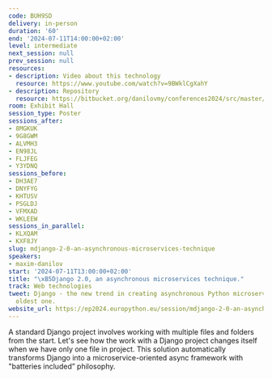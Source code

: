 ```yaml
---
code: BUH9SD
delivery: in-person
duration: '60'
end: '2024-07-11T14:00:00+02:00'
level: intermediate
next_session: null
prev_session: null
resources:
- description: Video about this technology
  resource: https://www.youtube.com/watch?v=9BWklCgXahY
- description: Repository
  resource: https://bitbucket.org/danilovmy/conferences2024/src/master/pyconde/uDjango/
room: Exhibit Hall
session_type: Poster
sessions_after:
- 8MGKUK
- 9G8GWM
- ALVMH3
- EN98JL
- FLJFEG
- Y3YDNQ
sessions_before:
- DH3AE7
- DNYFYG
- KHTUSV
- PSGLDJ
- VFMXAD
- WKLEEW
sessions_in_parallel:
- KLXQAM
- KXF8JY
slug: mdjango-2-0-an-asynchronous-microservices-technique
speakers:
- maxim-danilov
start: '2024-07-11T13:00:00+02:00'
title: "\xB5Django 2.0, an asynchronous microservices technique."
track: Web technologies
tweet: Django - the new trend in creating asynchronous Python microservices or the
  oldest one.
website_url: https://ep2024.europython.eu/session/mdjango-2-0-an-asynchronous-microservices-technique
---
```


A standard Django project involves working with multiple files and folders from the start. Let's see how the work with a Django project changes itself when we have only one file in project. This solution automatically transforms Django into a microservice-oriented async framework with "batteries included” philosophy.
